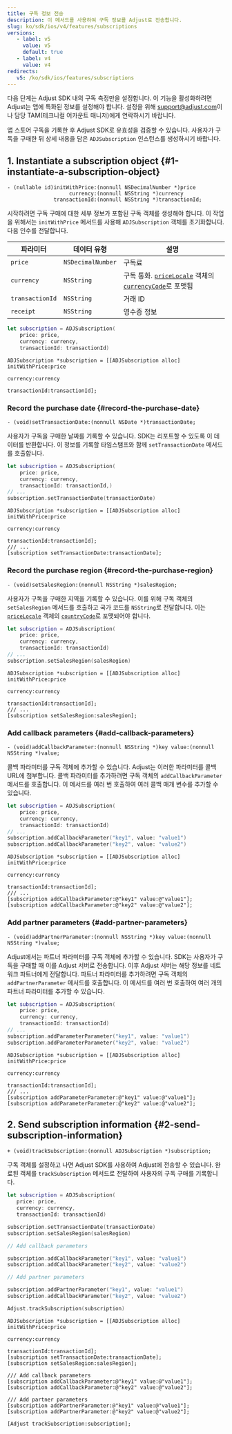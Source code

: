 ```yaml
---
title: 구독 정보 전송
description: 이 메서드를 사용하여 구독 정보를 Adjust로 전송합니다.
slug: ko/sdk/ios/v4/features/subscriptions
versions:
   - label: v5
     value: v5
     default: true
   - label: v4
     value: v4
redirects:
   v5: /ko/sdk/ios/features/subscriptions
---
```


<Callout type="important">

다음 단계는 Adjust SDK 내의 구독 측정만을 설정합니다. 이 기능을 활성화하려면 Adjust는 앱에 특화된 정보를 설정해야 합니다. 설정을 위해 [support@adjust.com](mailto:support@adjust.com)이나 담당 TAM\(테크니컬 어카운트 매니저\)에게 연락하시기 바랍니다.

</Callout>

앱 스토어 구독을 기록한 후 Adjust SDK로 유효성을 검증할 수 있습니다. 사용자가 구독을 구매한 뒤 상세 내용을 담은 `ADJSubscription` 인스턴스를 생성하시기 바랍니다.

## 1\. Instantiate a subscription object {#1-instantiate-a-subscription-object}

<CodeBlock title="메서드 서명">

```objc
- (nullable id)initWithPrice:(nonnull NSDecimalNumber *)price
                    currency:(nonnull NSString *)currency
               transactionId:(nonnull NSString *)transactionId;

```

</CodeBlock>

시작하려면 구독 구매에 대한 세부 정보가 포함된 구독 객체를 생성해야 합니다. 이 작업을 위해서는 `initWithPrice` 메서드를 사용해 `ADJSubscription` 객체를 초기화합니다. 다음 인수를 전달합니다.

| 파라미터        | 데이터 유형       | 설명                                                                                                                                                                                                                                                          |
| --------------- | ----------------- | ------------------------------------------------------------------------------------------------------------------------------------------------------------------------------------------------------------------------------------------------------------- |
| `price`         | `NSDecimalNumber` | 구독료                                                                                                                                                                                                                                                        |
| `currency`      | `NSString`        | 구독 통화. [`priceLocale`](https://developer.apple.com/documentation/storekit/skproduct/1506145-pricelocale?language=objc) 객체의 [`currencyCode`](https://developer.apple.com/documentation/foundation/nslocale/1642836-currencycode?language=objc)로 포맷됨 |
| `transactionId` | `NSString`        | 거래 ID                                                                                                                                                                                                                                                       |
| `receipt`       | `NSString`        | 영수증 정보                                                                                                                                                                                                                                                   |

<Tabs>
<Tab title="Swift" sync="swift">

```swift
let subscription = ADJSubscription(
    price: price,
    currency: currency,
    transactionId: transactionId)
```

</Tab>
<Tab title="Objective-C" sync="objc">

```objc
ADJSubscription *subscription = [[ADJSubscription alloc] initWithPrice:price
                                                              currency:currency
                                                         transactionId:transactionId];
```

</Tab>
</Tabs>

### Record the purchase date {#record-the-purchase-date}

<CodeBlock title="메서드 서명">

```objc
- (void)setTransactionDate:(nonnull NSDate *)transactionDate;
```

</CodeBlock>

사용자가 구독을 구매한 날짜를 기록할 수 있습니다. SDK는 리포트할 수 있도록 이 데이터를 반환합니다. 이 정보를 기록할 타임스탬프와 함께 `setTransactionDate` 메서드를 호출합니다.

<Tabs>
<Tab title="Swift" sync="swift">

```swift
let subscription = ADJSubscription(
    price: price,
    currency: currency,
    transactionId: transactionId,)
// ...
subscription.setTransactionDate(transactionDate)
```

</Tab>
<Tab title="Objective-C" sync="objc">

```objc
ADJSubscription *subscription = [[ADJSubscription alloc] initWithPrice:price
                                                              currency:currency
                                                         transactionId:transactionId];
/// ...
[subscription setTransactionDate:transactionDate];
```

</Tab>
</Tabs>

### Record the purchase region {#record-the-purchase-region}

<CodeBlock title="메서드 서명">

```objc
- (void)setSalesRegion:(nonnull NSString *)salesRegion;
```

</CodeBlock>

사용자가 구독을 구매한 지역을 기록할 수 있습니다. 이를 위해 구독 객체의 `setSalesRegion` 메서드를 호출하고 국가 코드를 `NSString`로 전달합니다. 이는 [`priceLocale`](https://developer.apple.com/documentation/storekit/skproduct/1506145-pricelocale?language=swift) 객체의 [`countryCode`](https://developer.apple.com/documentation/foundation/nslocale/1643060-countrycode?language=swift)로 포맷되어야 합니다.

<Tabs>
<Tab title="Swift" sync="swift">

```swift
let subscription = ADJSubscription(
    price: price,
    currency: currency,
    transactionId: transactionId)
// ...
subscription.setSalesRegion(salesRegion)
```

</Tab>
<Tab title="Objective-C" sync="objc">

```objc
ADJSubscription *subscription = [[ADJSubscription alloc] initWithPrice:price
                                                              currency:currency
                                                         transactionId:transactionId];
/// ...
[subscription setSalesRegion:salesRegion];
```

</Tab>
</Tabs>

### Add callback parameters {#add-callback-parameters}

<CodeBlock title="메서드 서명">

```objc
- (void)addCallbackParameter:(nonnull NSString *)key value:(nonnull NSString *)value;
```

</CodeBlock>

콜백 파라미터를 구독 객체에 추가할 수 있습니다. Adjust는 이러한 파라미터를 콜백 URL에 첨부합니다. 콜백 파라미터를 추가하려면 구독 객체의 `addCallbackParameter` 메서드를 호출합니다. 이 메서드를 여러 번 호출하여 여러 콜백 매개 변수를 추가할 수 있습니다.

<Tabs>
<Tab title="Swift" sync="swift">

```swift
let subscription = ADJSubscription(
    price: price,
    currency: currency,
    transactionId: transactionId)
// ...
subscription.addCallbackParameter("key1", value: "value1")
subscription.addCallbackParameter("key2", value: "value2")
```

</Tab>
<Tab title="Objective-C" sync="objc">

```objc
ADJSubscription *subscription = [[ADJSubscription alloc] initWithPrice:price
                                                              currency:currency
                                                         transactionId:transactionId];
/// ...
[subscription addCallbackParameter:@"key1" value:@"value1"];
[subscription addCallbackParameter:@"key2" value:@"value2"];
```

</Tab>
</Tabs>

### Add partner parameters {#add-partner-parameters}

<CodeBlock title="메서드 서명">

```objc
- (void)addPartnerParameter:(nonnull NSString *)key value:(nonnull NSString *)value;
```

</CodeBlock>

Adjust에서는 파트너 파라미터를 구독 객체에 추가할 수 있습니다. SDK는 사용자가 구독을 구매할 때 이를 Adjust 서버로 전송합니다. 이후 Adjust 서버는 해당 정보를 네트워크 파트너에게 전달합니다. 파트너 파라미터를 추가하려면 구독 객체의 `addPartnerParameter` 메서드를 호출합니다. 이 메서드를 여러 번 호출하여 여러 개의 파트너 파라미터를 추가할 수 있습니다.

<Tabs>
<Tab title="Swift" sync="swift">

```swift
let subscription = ADJSubscription(
    price: price,
    currency: currency,
    transactionId: transactionId)
// ...
subscription.addParameterParameter("key1", value: "value1")
subscription.addParameterParameter("key2", value: "value2")
```

</Tab>
<Tab title="Objective-C" sync="objc">

```objc
ADJSubscription *subscription = [[ADJSubscription alloc] initWithPrice:price
                                                              currency:currency
                                                         transactionId:transactionId];
/// ...
[subscription addParameterParameter:@"key1" value:@"value1"];
[subscription addParameterParameter:@"key2" value:@"value2"];
```

</Tab>
</Tabs>

## 2\. Send subscription information {#2-send-subscription-information}

<CodeBlock title="메서드 서명">

```objc
+ (void)trackSubscription:(nonnull ADJSubscription *)subscription;
```

</CodeBlock>

구독 객체를 설정하고 나면 Adjust SDK를 사용하여 Adjust에 전송할 수 있습니다. 완료된 객체를 `trackSubscription` 메서드로 전달하여 사용자의 구독 구매를 기록합니다.

<Tabs>
<Tab title="Swift" sync="swift">

```swift
let subscription = ADJSubscription(
   price: price,
   currency: currency,
   transactionId: transactionId)

subscription.setTransactionDate(transactionDate)
subscription.setSalesRegion(salesRegion)

// Add callback parameters

subscription.addCallbackParameter("key1", value: "value1")
subscription.addCallbackParameter("key2", value: "value2")

// Add partner parameters

subscription.addPartnerParameter("key1", value: "value1")
subscription.addCallbackParameter("key2", value: "value2")

Adjust.trackSubscription(subscription)
```

</Tab>
<Tab title="Objective-C" sync="objc">

```objc
ADJSubscription *subscription = [[ADJSubscription alloc] initWithPrice:price
                                                            currency:currency
                                                         transactionId:transactionId];
[subscription setTransactionDate:transactionDate];
[subscription setSalesRegion:salesRegion];

/// Add callback parameters
[subscription addCallbackParameter:@"key1" value:@"value1"];
[subscription addCallbackParameter:@"key2" value:@"value2"];

/// Add partner parameters
[subscription addPartnerParameter:@"key1" value:@"value1"];
[subscription addPartnerParameter:@"key2" value:@"value2"];

[Adjust trackSubscription:subscription];
```

</Tab>
</Tabs>
